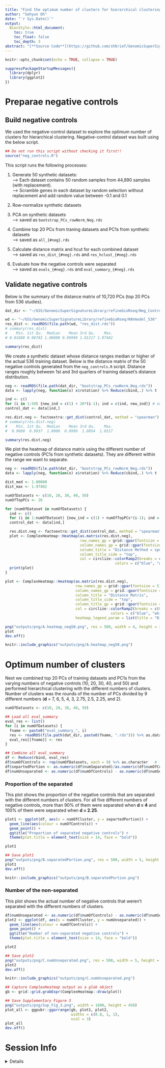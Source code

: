 ```yaml
---
title: "Find the optimum number of clusters for hierarchical clustering"
author: "Sehyun Oh"
date: "`r Sys.Date()`"
output:
  BiocStyle::html_document:
    toc: true
    toc_float: false
    toc_depth: 3
abstract: "[**Source Code**](https://github.com/shbrief/GenomicSuperSignaturePaper/blob/master/Methods/select_numOfClusters/find_optimum_k.Rmd)"
---
```


```r
knitr::opts_chunk$set(echo = TRUE, collapse = TRUE)
```

```r
suppressPackageStartupMessages({
  library(dplyr)
  library(ggplot2)
})
```

# Preparae negative controls
## Build negative controls
We used the negative-control dataset to explore the optimum number of clusters 
for hierarchical clustering. Negative-control dataset was built using the below
script.

```r
## Do not run this script without checking it first!!
source("neg_controls.R")
```

This script runs the following processes:    

1. Generate 50 synthetic datasets:   
--> Each dataset contains 50 random samples from 44,890 samples (with replacement).   
--> Scramble genes in each dataset by random selection without replacement and
   add random value between -0.1 and 0.1   
   
2. Row-normalize synthetic datasets   

3. PCA on synthetic datasets    
--> saved as `bootstrap_PCs_rowNorm_Neg.rds`   

4. Combine top 20 PCs from traning datasets and PC1s from synthetic datasets    
--> saved as `all_{#neg}.rds`   

5. Calculate distance matrix and hcut for each combined dataset    
--> saved as `res_dist_{#neg}.rds` and `res_hclust_{#neg}.rds`   

6. Evaluate how the negative controls were separated    
--> saved as `evals_{#neg}.rds` and `eval_summary_{#neg}.rds`   



## Validate negative controls
Below is the summary of the distance matrix of 10,720 PCs (top 20 PCs from 
536 studies). 

```r
dat_dir <- "~/GSS/GenomicSuperSignatureLibrary/refinebioRseq/Neg_Controls"
```

```r
wd <- "~/GSS/GenomicSuperSignatureLibrary/refinebioRseq/RAVmodel_536"
res_dist <- readRDS(file.path(wd, "res_dist.rds"))
# summary(res_dist)
#    Min. 1st Qu.  Median    Mean 3rd Qu.    Max.
# 0.01688 0.98783 1.00000 0.99999 1.01217 1.97482
```

```r
summary(res_dist)
```

We create a synthetic dataset whose distance ranges median or higher of the 
actual 536 training dataset. Below is the distance matrix of the 50 negative 
controls generated from the `neg_controls.R` script. Distance ranges roughly 
between 1st and 3rd quarters of training dataset's distance distribution.

```r
neg <- readRDS(file.path(dat_dir, "bootstrap_PCs_rowNorm_Neg.rds"))
data <- lapply(neg, function(x) x$rotation) %>% Reduce(cbind,.) %>% t

ind <- c()
for (i in 1:50) {new_ind = c(1) + 20*(i-1); ind = c(ind, new_ind)} # only PC1s
control_dat <- data[ind,]

res.dist.neg <- factoextra::get_dist(control_dat, method = "spearman")
# summary(res.dist.neg)
#    Min. 1st Qu.  Median    Mean 3rd Qu.    Max. 
#  0.9680  0.9937  1.0000  0.9999  1.0054  1.0317 
```

```r
summary(res.dist.neg)
```

We plot the heatmap of distance matrix using the different number of negative 
controls (PC1s from synthetic datasets). They are different within the range we 
want to separate.

```r
neg <- readRDS(file.path(dat_dir, "bootstrap_PCs_rowNorm_Neg.rds"))
data <- lapply(neg, function(x) x$rotation) %>% Reduce(cbind,.) %>% t

dist_med <- 1.00000
dist_max <- 1.97482

numOfDatasets <- c(10, 20, 30, 40, 50)
numOfTopPCs <- 20

for (numOfDataset in numOfDatasets) {
  ind <- c()
  for (i in 1:numOfDataset) {new_ind = c(1) + numOfTopPCs*(i-1); ind = c(ind, new_ind)}
  control_dat <- data[ind,]

  res.dist.neg <- factoextra::get_dist(control_dat, method = "spearman")
  plot <- ComplexHeatmap::Heatmap(as.matrix(res.dist.neg),
                                  row_names_gp = grid::gpar(fontsize = 5),
                                  column_names_gp = grid::gpar(fontsize = 5),
                                  column_title = "Distance Method = spearman",
                                  column_title_side = "top",
                                  col = circlize::colorRamp2(breaks = c(0, dist_med, dist_max), 
                                                  colors = c("blue", "white", "red")))
  print(plot)
}
```

```r
plot <- ComplexHeatmap::Heatmap(as.matrix(res.dist.neg),
                                row_names_gp = grid::gpar(fontsize = 5),
                                column_names_gp = grid::gpar(fontsize = 5),
                                column_title = "Distance Matrix",
                                column_title_side = "top",
                                column_title_gp = grid::gpar(fontsize = 14, fontface = "bold"),
                                col = circlize::colorRamp2(breaks = c(0, dist_med, dist_max), 
                                                colors = c("blue", "white", "red")),
                                heatmap_legend_param = list(title = "Distance"))

png("outputs/png/A.heatmap_neg50.png", res = 500, width = 4, height = 3.8, units = "in")
plot
dev.off()
```

```r
knitr::include_graphics("outputs/png/A.heatmap_neg50.png")
```


# Optimum number of clusters
Next we combined top 20 PCs of training datasets and PC1s from the varying 
numbers of negative controls (10, 20, 30, 40, and 50) and performed 
hierarchical clustering with the different numbers of clusters. Number of 
clusters was the rounds of the number of PCs divided by 9 different numbers 
(**d** = 7, 6, 5, 4, 3, 2.75, 2.5, 2.25, and 2).

```r
numOfDatasets <- c(10, 20, 30, 40, 50)

## Load all eval_summary
eval_res <- list()
for (i in numOfDatasets) {
  fname <- paste0("eval_summary_", i)
  res <- readRDS(file.path(dat_dir, paste0(fname, ".rds"))) %>% as.data.frame 
  eval_res[[fname]] <- res
}

## Combine all eval_summary
df <- Reduce(rbind, eval_res) 
df$numOfControls <- rep(numOfDatasets, each = 9) %>% as.character   # length(k_range) = 9
df$separtedPortion <- as.numeric(df$numSeparated)/as.numeric(df$numOfControls)
df$numUnseparated <- as.numeric(df$numOfControls) - as.numeric(df$numSeparated)
```

### Proportion of the separated
This plot shows the proportion of the negative controls that are separated 
with the different numbers of clusters. For all five different numbers of 
negative controls, more than 90% of them were separated when **d = 4** and 
100% of them were separated when **d = 2.25**.

```r
plot1 <- ggplot(df, aes(x = numOfCluster, y = separtedPortion)) + 
  geom_line(aes(colour = numOfControls)) + 
  geom_point() + 
  ggtitle("Proportion of separated negative controls") + 
  theme(plot.title = element_text(size = 14, face = "bold"))

plot1

## Save plot1
png("outputs/png/B.separatedPortion.png", res = 500, width = 5, height = 3.5, units = "in")
plot1
dev.off()
```

```r
knitr::include_graphics("outputs/png/B.separatedPortion.png")
```

### Number of the non-separated
This plot shows the actual number of negative controls that weren't separated 
with the different numbers of clusters.

```r
df$numUnseparated <- as.numeric(df$numOfControls) - as.numeric(df$numSeparated)
plot2 <- ggplot(df, aes(x = numOfCluster, y = numUnseparated)) + 
  geom_line(aes(colour = numOfControls)) + 
  geom_point() + 
  ggtitle("Number of non-separated negative controls") + 
  theme(plot.title = element_text(size = 14, face = "bold"))

plot2

## Save plot2
png("outputs/png/C.numUnseparated.png", res = 500, width = 5, height = 3.5, units = "in")
plot2
dev.off()
```

```r
knitr::include_graphics("outputs/png/C.numUnseparated.png")
```

```r
## Capture ComplexHeatmap output as a glob object
gb <- grid::grid.grabExpr(ComplexHeatmap::draw(plot))

## Save Supplementary Figure 3
png("outputs/png/Sup_Fig_3.png", width = 1800, height = 450)
plot_all <- ggpubr::ggarrange(gb, plot1, plot2, 
                              widths = c(0.8, 1, 1),
                              ncol = 3)
plot_all
dev.off()
```

# Session Info

<details>
```r
sessionInfo()
```
</details>
